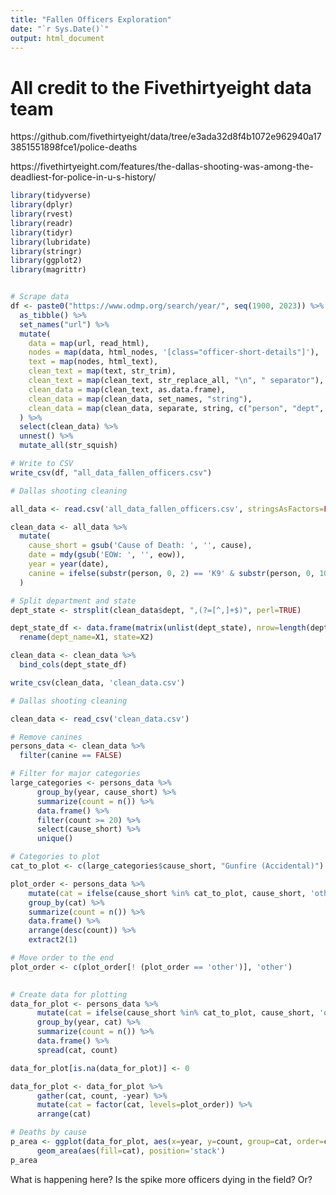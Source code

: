 ```yaml
---
title: "Fallen Officers Exploration"
date: "`r Sys.Date()`"
output: html_document
---
```

# All credit to the Fivethirtyeight data team 
https://github.com/fivethirtyeight/data/tree/e3ada32d8f4b1072e962940a173851551898fce1/police-deaths

https://fivethirtyeight.com/features/the-dallas-shooting-was-among-the-deadliest-for-police-in-u-s-history/

```r
library(tidyverse)
library(dplyr)
library(rvest)
library(readr)
library(tidyr)
library(lubridate)
library(stringr)
library(ggplot2)
library(magrittr)


# Scrape data
df <- paste0("https://www.odmp.org/search/year/", seq(1900, 2023)) %>% 
  as_tibble() %>% 
  set_names("url") %>% 
  mutate(
    data = map(url, read_html),
    nodes = map(data, html_nodes, '[class="officer-short-details"]'),
    text = map(nodes, html_text),
    clean_text = map(text, str_trim),
    clean_text = map(clean_text, str_replace_all, "\n", " separator"),
    clean_data = map(clean_text, as.data.frame),
    clean_data = map(clean_data, set_names, "string"),
    clean_data = map(clean_data, separate, string, c("person", "dept", "eow", "cause"), "separator")
  ) %>% 
  select(clean_data) %>% 
  unnest() %>% 
  mutate_all(str_squish)

# Write to CSV
write_csv(df, "all_data_fallen_officers.csv")
```

```r
# Dallas shooting cleaning

all_data <- read.csv('all_data_fallen_officers.csv', stringsAsFactors=FALSE)

clean_data <- all_data %>%
  mutate(
    cause_short = gsub('Cause of Death: ', '', cause),
    date = mdy(gsub('EOW: ', '', eow)),
    year = year(date),
    canine = ifelse(substr(person, 0, 2) == 'K9' & substr(person, 0, 10) != 'K9 Officer', TRUE, FALSE)
  )

# Split department and state
dept_state <- strsplit(clean_data$dept, ",(?=[^,]+$)", perl=TRUE)

dept_state_df <- data.frame(matrix(unlist(dept_state), nrow=length(dept_state), byrow=T),stringsAsFactors=FALSE) %>% 
  rename(dept_name=X1, state=X2)

clean_data <- clean_data %>% 
  bind_cols(dept_state_df)

write_csv(clean_data, 'clean_data.csv')
```

```r
# Dallas shooting cleaning

clean_data <- read_csv('clean_data.csv')

# Remove canines
persons_data <- clean_data %>% 
  filter(canine == FALSE) 

# Filter for major categories
large_categories <- persons_data %>%
      group_by(year, cause_short) %>%
      summarize(count = n()) %>%
      data.frame() %>%
      filter(count >= 20) %>%
      select(cause_short) %>%
      unique()

# Categories to plot 
cat_to_plot <- c(large_categories$cause_short, "Gunfire (Accidental)")

plot_order <- persons_data %>%
    mutate(cat = ifelse(cause_short %in% cat_to_plot, cause_short, 'other')) %>%
    group_by(cat) %>%
    summarize(count = n()) %>%
    data.frame() %>%
    arrange(desc(count)) %>%
    extract2(1)

# Move order to the end
plot_order <- c(plot_order[! (plot_order == 'other')], 'other')
    

# Create data for plotting
data_for_plot <- persons_data %>%
      mutate(cat = ifelse(cause_short %in% cat_to_plot, cause_short, 'other')) %>%
      group_by(year, cat) %>%
      summarize(count = n()) %>%
      data.frame() %>%
      spread(cat, count)

data_for_plot[is.na(data_for_plot)] <- 0

data_for_plot <- data_for_plot %>%
      gather(cat, count, -year) %>%
      mutate(cat = factor(cat, levels=plot_order)) %>%
      arrange(cat)

# Deaths by cause
p_area <- ggplot(data_for_plot, aes(x=year, y=count, group=cat, order=cat)) +
      geom_area(aes(fill=cat), position='stack')
p_area
```

What is happening here? Is the spike more officers dying in the field? Or?
